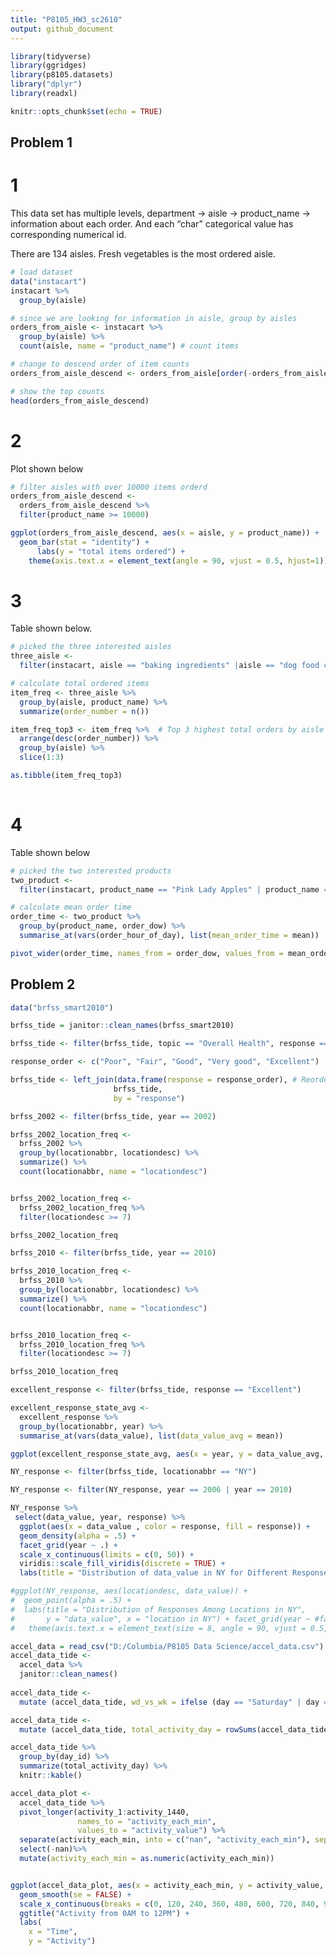 ```yaml
---
title: "P8105_HW3_sc2610"
output: github_document
---
```


```r
library(tidyverse)
library(ggridges)
library(p8105.datasets)
library("dplyr")
library(readxl)

knitr::opts_chunk$set(echo = TRUE)
```

## Problem 1
# 1

This data set has multiple levels, department -> aisle -> product_name -> information about each order. And each "char" categorical value has corresponding numerical id.
 
There are 134 aisles. Fresh vegetables is the most ordered aisle.

```r
# load dataset
data("instacart")
instacart %>%
  group_by(aisle)

# since we are looking for information in aisle, group by aisles
orders_from_aisle <- instacart %>%
  group_by(aisle) %>%
  count(aisle, name = "product_name") # count items

# change to descend order of item counts
orders_from_aisle_descend <- orders_from_aisle[order(-orders_from_aisle$product_name),]

# show the top counts
head(orders_from_aisle_descend)
```
# 2

Plot shown below

```r
# filter aisles with over 10000 items orderd
orders_from_aisle_descend <- 
  orders_from_aisle_descend %>%
  filter(product_name >= 10000)

ggplot(orders_from_aisle_descend, aes(x = aisle, y = product_name)) +  ggtitle("Most popular Aisles") + 
  geom_bar(stat = "identity") +
      labs(y = "total items ordered") +
    theme(axis.text.x = element_text(angle = 90, vjust = 0.5, hjust=1))
```

# 3

Table shown below.

```r
# picked the three interested aisles
three_aisle <-
  filter(instacart, aisle == "baking ingredients" |aisle == "dog food care" | aisle == "packaged vegetables fruits")

# calculate total ordered items
item_freq <- three_aisle %>%
  group_by(aisle, product_name) %>%
  summarize(order_number = n())

item_freq_top3 <- item_freq %>%  # Top 3 highest total orders by aisle
  arrange(desc(order_number)) %>% 
  group_by(aisle) %>%
  slice(1:3)

as.tibble(item_freq_top3)
  
```
# 4
 Table shown below
```r
# picked the two interested products
two_product <-
  filter(instacart, product_name == "Pink Lady Apples" | product_name == "Coffee Ice Cream")

# calculate mean order time
order_time <- two_product %>%
  group_by(product_name, order_dow) %>%
  summarise_at(vars(order_hour_of_day), list(mean_order_time = mean))

pivot_wider(order_time, names_from = order_dow, values_from = mean_order_time)
```

## Problem 2


```r
data("brfss_smart2010")

brfss_tide = janitor::clean_names(brfss_smart2010)

brfss_tide <- filter(brfss_tide, topic == "Overall Health", response == "Excellent" | response == "Very good" | response == "Good" | response == "Fair" | response == "Poor")

response_order <- c("Poor", "Fair", "Good", "Very good", "Excellent")

brfss_tide <- left_join(data.frame(response = response_order), # Reorder data frame
                       brfss_tide,
                       by = "response")

```

```r
brfss_2002 <- filter(brfss_tide, year == 2002)

brfss_2002_location_freq <- 
  brfss_2002 %>%
  group_by(locationabbr, locationdesc) %>%
  summarize() %>%
  count(locationabbr, name = "locationdesc")


brfss_2002_location_freq <- 
  brfss_2002_location_freq %>%
  filter(locationdesc >= 7)

brfss_2002_location_freq

brfss_2010 <- filter(brfss_tide, year == 2010)

brfss_2010_location_freq <- 
  brfss_2010 %>%
  group_by(locationabbr, locationdesc) %>%
  summarize() %>%
  count(locationabbr, name = "locationdesc")


brfss_2010_location_freq <- 
  brfss_2010_location_freq %>%
  filter(locationdesc >= 7)

brfss_2010_location_freq

```

```r
excellent_response <- filter(brfss_tide, response == "Excellent")

excellent_response_state_avg <- 
  excellent_response %>%
  group_by(locationabbr, year) %>%
  summarise_at(vars(data_value), list(data_value_avg = mean))

ggplot(excellent_response_state_avg, aes(x = year, y = data_value_avg, group = locationabbr, color = locationabbr))  +  geom_line() + geom_point() + theme_bw()

```

```r
NY_response <- filter(brfss_tide, locationabbr == "NY")

NY_response <- filter(NY_response, year == 2006 | year == 2010)

NY_response %>%
 select(data_value, year, response) %>%
  ggplot(aes(x = data_value , color = response, fill = response)) +
  geom_density(alpha = .5) + 
  facet_grid(year ~ .) + 
  scale_x_continuous(limits = c(0, 50)) +
  viridis::scale_fill_viridis(discrete = TRUE) +
  labs(title = "Distribution of data_value in NY for Different Responses", subtitle = "for 2006 and 2010") 

#ggplot(NY_response, aes(locationdesc, data_value)) +
#  geom_point(alpha = .5) + 
#  labs(title = "Distribution of Responses Among Locations in NY",
#       y = "data_value", x = "location in NY") + facet_grid(year ~ #factor(response, levels = c("Poor", "Fair", "Good", "Very good", #"Excellent"))) +
#   theme(axis.text.x = element_text(size = 8, angle = 90, vjust = 0.5, #hjust=1))


```

```r
accel_data = read_csv("D:/Columbia/P8105 Data Science/accel_data.csv")
accel_data_tide <-
  accel_data %>%
  janitor::clean_names()
  
accel_data_tide <-
  mutate (accel_data_tide, wd_vs_wk = ifelse (day == "Saturday" | day == "Sunday", "Weekend", "Weekday"))
```

```r
accel_data_tide <-
  mutate (accel_data_tide, total_activity_day = rowSums(accel_data_tide[ , c(4:1443)], na.rm=TRUE))

accel_data_tide %>%
  group_by(day_id) %>%
  summarize(total_activity_day) %>%
  knitr::kable()
```

```r
accel_data_plot <-
  accel_data_tide %>%
  pivot_longer(activity_1:activity_1440,
               names_to = "activity_each_min",
               values_to = "activity_value") %>%
  separate(activity_each_min, into = c("nan", "activity_each_min"), sep = "_") %>%
  select(-nan)%>%
  mutate(activity_each_min = as.numeric(activity_each_min))


ggplot(accel_data_plot, aes(x = activity_each_min, y = activity_value, color = day))+
  geom_smooth(se = FALSE) +
  scale_x_continuous(breaks = c(0, 120, 240, 360, 480, 600, 720, 840, 960, 1080, 1200, 1320, 1440), labels = c("0", "2", "4", "6", "8", "10", "12", "14", "16", "18", "20", "22", "24")) +
  ggtitle("Activity from 0AM to 12PM") + 
  labs(
    x = "Time",
    y = "Activity")
```